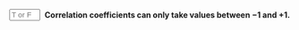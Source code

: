 
::: {.question-block}

<form onsubmit="event.preventDefault(); checkAnswerBox('module3_tf_q65','T')" style="display: flex; align-items: center; gap: 8px;">
<input type="text" id="module3_tf_q65" name="module3_tf_q65" maxlength="1" placeholder="T or F" style="width: 55px;" data-correct-answer="T" /> 
<label for="module3_tf_q65"><strong>Correlation coefficients can only take values between −1 and +1.</strong></label>
</form>

<div id="feedback-module3_tf_q65" class="feedback" data-status="" style="display:none;">
The sentence is TRUE. Correlation is bounded between −1 and +1.
</div>
:::
